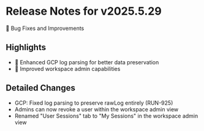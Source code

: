 # Release Notes for v2025.5.29

🔧 Bug Fixes and Improvements

## Highlights

- 🚀 Enhanced GCP log parsing for better data preservation
- 👥 Improved workspace admin capabilities

## Detailed Changes

- GCP: Fixed log parsing to preserve rawLog entirely (RUN-925)
- Admins can now revoke a user within the workspace admin view
- Renamed "User Sessions" tab to "My Sessions" in the workspace admin view

